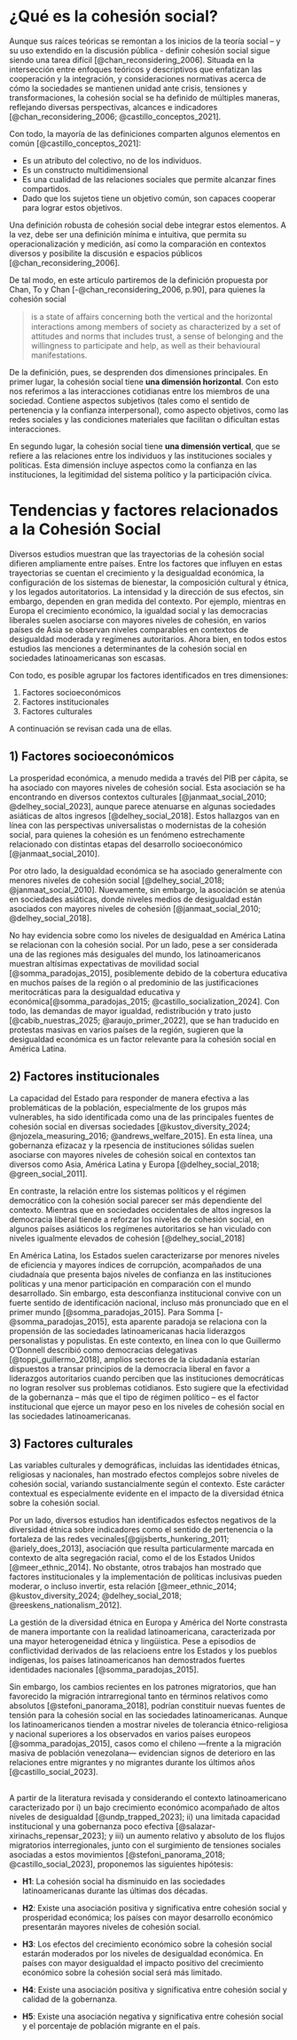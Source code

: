 # ¿Qué es la cohesión social?

Aunque sus raíces teóricas se remontan a los inicios de la teoría social -- y su uso extendido en la discusión pública - definir cohesión social sigue siendo una tarea difícil [@chan_reconsidering_2006]. Situada en la intersección entre enfoques teóricos y descriptivos que enfatizan las cooperación y la integración, y consideraciones normativas acerca de cómo la sociedades se mantienen unidad ante crisis, tensiones y transformaciones, la cohesión social se ha definido de múltiples maneras, reflejando diversas perspectivas, alcances e indicadores [@chan_reconsidering_2006; @castillo_conceptos_2021].

Con todo, la mayoría de las definiciones comparten algunos elementos en común [@castillo_conceptos_2021]:

-   Es un atributo del colectivo, no de los individuos.
-   Es un constructo multidimensional
-   Es una cualidad de las relaciones sociales que permite alcanzar fines compartidos.
-   Dado que los sujetos tiene un objetivo común, son capaces cooperar para lograr estos objetivos.

Una definición robusta de cohesión social debe integrar estos elementos. A la vez, debe ser una definición mínima e intuitiva, que permita su operacionalización y medición, así como la comparación en contextos diversos y posibilite la discusión e espacios públicos [@chan_reconsidering_2006].

De tal modo, en este artículo partiremos de la definición propuesta por Chan, To y Chan [-@chan_reconsidering_2006, p.90], para quienes la cohesión social

> is a state of aﬀairs concerning both the vertical and the horizontal interactions among members of society as characterized by a set of attitudes and norms that includes trust, a sense of belonging and the willingness to participate and help, as well as their behavioural manifestations.

De la definición, pues, se desprenden dos dimensiones principales. En primer lugar, la cohesión social tiene **una dimensión horizontal**. Con esto nos referimos a las interacciones cotidianas entre los miembros de una sociedad. Contiene aspectos subjetivos (tales como el sentido de pertenencia y la confianza interpersonal), como aspecto objetivos, como las redes sociales y las condiciones materiales que facilitan o dificultan estas interacciones.

En segundo lugar, la cohesión social tiene **una dimensión vertical**, que se refiere a las relaciones entre los individuos y las instituciones sociales y políticas. Esta dimensión incluye aspectos como la confianza en las instituciones, la legitimidad del sistema político y la participación cívica.

# Tendencias y factores relacionados a la Cohesión Social

Diversos estudios muestran que las trayectorias de la cohesión social difieren ampliamente entre países. Entre los factores que influyen en estas trayectorias se cuentan el crecimiento y la desigualdad económica, la configuración de los sistemas de bienestar, la composición cultural y étnica, y los legados autoritatorios. La intensidad y la dirección de sus efectos, sin embargo, dependen en gran medida del contexto. Por ejemplo, mientras en Europa el crecimiento económico, la igualdad social y las democracias liberales suelen asociarse con mayores niveles de cohesión, en varios países de Asia se observan niveles comparables en contextos de desigualdad moderada y regímenes autoritarios. Ahora bien, en todos estos estudios las menciones a determinantes de la cohesión social en sociedades latinoamericanas son escasas.

Con todo, es posible agrupar los factores identificados en tres dimensiones:

1.  Factores socioeconómicos
2.  Factores institucionales
3.  Factores culturales

A continuación se revisan cada una de ellas.

## 1) Factores socioeconómicos

La prosperidad económica, a menudo medida a través del PIB per cápita, se ha asociado con mayores niveles de cohesión social. Esta asociación se ha encontrando en diversos contextos culturales [@janmaat_social_2010; @delhey_social_2023], aunque parece atenuarse en algunas sociedades asiáticas de altos ingresos [@delhey_social_2018]. Estos hallazgos van en línea con las perspectivas universalistas o modernistas de la cohesión social, para quienes la cohesión es un fenómeno estrechamente relacionado con distintas etapas del desarrollo socioeconómico [@janmaat_social_2010].

Por otro lado, la desigualdad económica se ha asociado generalmente con menores niveles de cohesión social [@delhey_social_2018; @janmaat_social_2010]. Nuevamente, sin embargo, la asociación se atenúa en sociedades asiáticas, donde niveles medios de desigualdad están asociados con mayores niveles de cohesión [@janmaat_social_2010; @delhey_social_2018].

No hay evidencia sobre como los niveles de desigualdad en América Latina se relacionan con la cohesión social. Por un lado, pese a ser considerada una de las regiones más desiguales del mundo, los latinoamericanos muestran altísimas expectativas de movilidad social [@somma_paradojas_2015], posiblemente debido de la cobertura educativa en muchos países de la región o al predominio de las justificaciones meritocráticas para la desigualdad educativa y económica[@somma_paradojas_2015; @castillo_socialization_2024]. Con todo, las demandas de mayor igualdad, redistribución y trato justo [@cabib_nuestras_2025; @araujo_primer_2022], que se han traducido en protestas masivas en varios países de la región, sugieren que la desigualdad económica es un factor relevante para la cohesión social en América Latina.

## 2) Factores institucionales

La capacidad del Estado para responder de manera efectiva a las problemáticas de la población, especialmente de los grupos más vulnerables, ha sido identificada como una de las principales fuentes de cohesión social en diversas sociedades [@kustov_diversity_2024; @njozela_measuring_2016; @andrews_welfare_2015]. En esta línea, una gobernanza efizacaz y la rpesencia de instituciones sólidas suelen asociarse con mayores niveles de cohesión soical en contextos tan diversos como Asia, América Latina y Europa [@delhey_social_2018; @green_social_2011].

En contraste, la relación entre los sistemas políticos y el régimen democrático con la cohesión social parecer ser más dependiente del contexto. Mientras que en sociedades occidentales de altos ingresos la democracia liberal tiende a reforzar los niveles de cohesión social, en algunos países asiáticos los regímenes autoritarios se han viculado con niveles igualmente elevados de cohesión [@delhey_social_2018]

En América Latina, los Estados suelen caracterizarse por menores niveles de eficiencia y mayores índices de corrupción, acompañados de una ciudadnaía que presenta bajos niveles de confianza en las instituciones políticas y una menor participación en comparación con el mundo desarrollado. Sin embargo, esta desconfianza institucional convive con un fuerte sentido de identificación nacional, incluso más pronunciado que en el primer mundo [@somma_paradojas_2015]. Para Somma [-@somma_paradojas_2015], esta aparente paradoja se relaciona con la propensión de las sociedades latinoamericanas hacia liderazgos personalistas y populistas. En este contexto, en línea con lo que Guillermo O'Donnell describió como democracias delegativas [@toppi_guillermo_2018], amplios sectores de la ciudadanía estarían dispuestos a transar principios de la democracia liberal en favor a liderazgos autoritarios cuando perciben que las instituciones democráticas no logran resolver sus problemas cotidianos. Esto sugiere que la efectividad de la gobernanza -- más que el tipo de régimen político -- es el factor institucional que ejerce un mayor peso en los niveles de cohesión social en las sociedades latinoamericanas.

## 3) Factores culturales

Las variables culturales y demográficas, incluidas las identidades étnicas, religiosas y nacionales, han mostrado efectos complejos sobre niveles de cohesión social, variando sustancialmente según el contexto. Este carácter contextual es especialmente evidente en el impacto de la diversidad étnica sobre la cohesión social.

Por un lado, diversos estudios han identificados esfectos negativos de la diversidad étnica sobre indicadores como el sentido de pertenencia o la fortaleza de las redes vecinales[@gijsberts_hunkering_2011; @ariely_does_2013], asociación que resulta particularmente marcada en contexto de alta segregación racial, como el de los Estados Unidos [@meer_ethnic_2014]. No obstante, otros trabajos han mostrado que factores institucionales y la implementación de políticas inclusivas pueden moderar, o incluso invertir, esta relación [@meer_ethnic_2014; @kustov_diversity_2024; @delhey_social_2018; @reeskens_nationalism_2012].

La gestión de la diversidad étnica en Europa y América del Norte constrasta de manera importante con la realidad latinoamericana, caracterizada por una mayor heterogeneidad étnica y lingüistica. Pese a episodios de conflictividad derivados de las relacioens entre los Estados y los pueblos indígenas, los países latinoamericanos han demostrados fuertes identidades nacionales [@somma_paradojas_2015].

Sin embargo, los cambios recientes en los patrones migratorios, que han favorecido la migración intrarregional tanto en términos relativos como absolutos [@stefoni_panorama_2018], podrían constituir nuevas fuentes de tensión para la cohesión social en las sociedades latinoamericanas. Aunque los latinoamericanos tienden a mostrar niveles de tolerancia étnico-religiosa y nacional superiores a los observados en varios países europeos [@somma_paradojas_2015], casos como el chileno —frente a la migración masiva de población venezolana— evidencian signos de deterioro en las relaciones entre migrantes y no migrantes durante los últimos años [@castillo_social_2023].

## 

A partir de la literatura revisada y considerando el contexto latinoamericano caracterizado por i) un bajo crecimiento económico acompañado de altos niveles de desigualdad [@undp_trapped_2023]; ii) una limitada capacidad institucional y una gobernanza poco efectiva [@salazar-xirinachs_repensar_2023]; y iii) un aumento relativo y absoluto de los flujos migratorios interregionales, junto con el surgimiento de tensiones sociales asociadas a estos movimientos [@stefoni_panorama_2018; @castillo_social_2023], proponemos las siguientes hipótesis:

-   **H1**: La cohesión social ha disminuido en las sociedades latinoamericanas durante las últimas dos décadas.

-   **H2**: Existe una asociación positiva y significativa entre cohesión social y prosperidad económica; los países con mayor desarrollo económico presentarán mayores niveles de cohesión social.

-   **H3**: Los efectos del crecimiento económico sobre la cohesión social estarán moderados por los niveles de desigualdad económica. En países con mayor desigualdad el impacto positivo del crecimiento económico sobre la cohesión social será más limitado.

-   **H4**: Existe una asociación positiva y significativa entre cohesión social y calidad de la gobernanza.

-   **H5**: Existe una asociación negativa y significativa entre cohesión social y el porcentaje de población migrante en el país.
